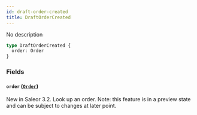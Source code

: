 ```yaml
---
id: draft-order-created
title: DraftOrderCreated
---
```


No description

```graphql
type DraftOrderCreated {
  order: Order
}
```

### Fields

#### `order` ([`Order`](../../../developer/api-reference/objects/order))

New in Saleor 3.2. Look up an order. Note: this feature is in a preview state and can be subject to changes at later point.
